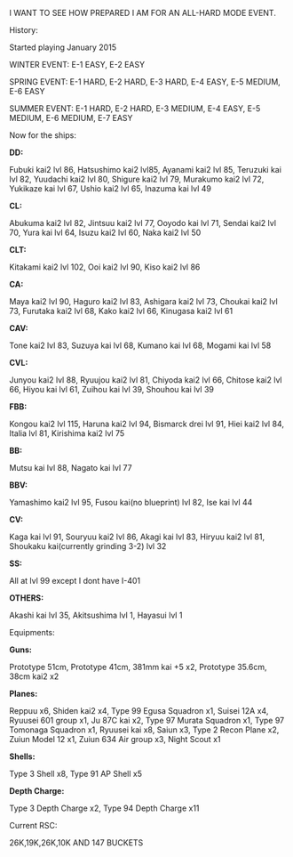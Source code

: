 I WANT TO SEE HOW PREPARED I AM FOR AN ALL-HARD MODE EVENT.

History:

Started playing January 2015

WINTER EVENT: E-1 EASY, E-2 EASY

SPRING EVENT: E-1 HARD, E-2 HARD, E-3 HARD, E-4 EASY, E-5 MEDIUM, E-6 EASY

SUMMER EVENT: E-1 HARD, E-2 HARD, E-3 MEDIUM, E-4 EASY, E-5 MEDIUM, E-6 MEDIUM, E-7 EASY



Now for the ships:

'''DD:'''

Fubuki kai2 lvl 86, Hatsushimo kai2 lvl85, Ayanami kai2 lvl 85, Teruzuki kai lvl 82, Yuudachi kai2 lvl 80, Shigure kai2 lvl 79, Murakumo kai2 lvl 72, Yukikaze kai lvl 67, Ushio kai2 lvl 65, Inazuma kai lvl 49

'''CL:'''

Abukuma kai2 lvl 82, Jintsuu kai2 lvl 77, Ooyodo kai lvl 71, Sendai kai2 lvl 70, Yura kai lvl 64, Isuzu kai2 lvl 60, Naka kai2 lvl 50

'''CLT:'''

Kitakami kai2 lvl 102, Ooi kai2 lvl 90, Kiso kai2 lvl 86

'''CA:'''

Maya kai2 lvl 90, Haguro kai2 lvl 83, Ashigara kai2 lvl 73, Choukai kai2 lvl 73, Furutaka kai2 lvl 68, Kako kai2 lvl 66, Kinugasa kai2 lvl 61

'''CAV:'''

Tone kai2 lvl 83, Suzuya kai lvl 68, Kumano kai lvl 68, Mogami kai lvl 58

'''CVL:'''

Junyou kai2 lvl 88, Ryuujou kai2 lvl 81, Chiyoda kai2 lvl 66, Chitose kai2 lvl 66, Hiyou kai lvl 61, Zuihou kai lvl 39, Shouhou kai lvl 39

'''FBB:'''

Kongou kai2 lvl 115, Haruna kai2 lvl 94, Bismarck drei lvl 91, Hiei kai2 lvl 84, Italia lvl 81, Kirishima kai2 lvl 75

'''BB:'''

Mutsu kai lvl 88, Nagato kai lvl 77

'''BBV:'''

Yamashimo kai2 lvl 95, Fusou kai(no blueprint) lvl 82, Ise kai lvl 44

'''CV:'''

Kaga kai lvl 91, Souryuu kai2 lvl 86, Akagi kai lvl 83, Hiryuu kai2 lvl 81, Shoukaku kai(currently grinding 3-2) lvl 32

'''SS:'''

All at lvl 99 except I dont have I-401

'''OTHERS:'''

Akashi kai lvl 35, Akitsushima lvl 1, Hayasui lvl 1



Equipments:

'''Guns:'''

Prototype 51cm, Prototype 41cm, 381mm kai +5 x2, Prototype 35.6cm, 38cm kai2 x2

'''Planes:'''

Reppuu x6, Shiden kai2 x4, Type 99 Egusa Squadron x1, Suisei 12A x4, Ryuusei 601 group x1, Ju 87C kai x2, Type 97 Murata Squadron x1, Type 97 Tomonaga Squadron x1, Ryuusei kai x8, Saiun x3, Type 2 Recon Plane x2, Zuiun Model 12 x1, Zuiun 634 Air group x3, Night Scout x1

'''Shells:'''

Type 3 Shell x8, Type 91 AP Shell x5

'''Depth Charge:'''

Type 3 Depth Charge x2, Type 94 Depth Charge x11



Current RSC:

26K,19K,26K,10K AND 147 BUCKETS<ac_metadata title="IS IT READY FOR HARD?"> </ac_metadata>